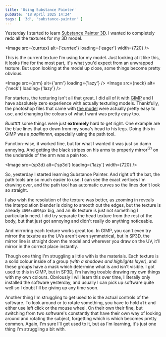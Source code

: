 ```yaml
---
title: 'Using Substance Painter'
pubDate: '18 April 2025 14:24'
tags: [ '3d', 'substance-painter' ]
---
```



Yesterday I started to learn [Substance Painter 3D](https://www.adobe.com/uk/products/substance3d/apps/painter.html).
I wanted to completely redo all the textures for my 3D model.

<Image
  src={currtex} alt={'currtex'}
  loading={'eager'} width={720}
/>

This is the current texture I'm using for my model. Just looking at it like this, it looks fine for the most part, it's what you'd expect from an unwrapped texture.
But upon looking at the model up close, some things become pretty obvious.

<div class='gap'/>

<Image src={arm} alt={'arm'} loading={'lazy'} />
<Image src={neck} alt={'neck'} loading={'lazy'} />

For starters, the texturing isn't all that great. I did all of it with [GIMP](https://gimp.org) and I have absolutely zero experience with actually texturing models. Thankfully, the photoshop files that came with [the model](https://juliawinterpaw.gumroad.com/l/canine) were actually pretty easy to use, and changing the colours of what I want was pretty easy too.

*Buuttttt* some things were just **extremely** hard to get right. One example are the blue lines that go down from my sona's head to his legs. Doing this in GIMP was a *paaiiinnnn*, especially using the path tool.

Function-wise, it worked fine, but for what I wanted it was just so damn annoying. And getting the black stripes on his arms to properly mirror<sup>(?)</sup> on the underside of the arm was a pain too.

<div class='gap'/>

<Image
  src={sp3d} alt={'sp3d'}
  loading={'lazy'} width={720}
/>

So, yesterday I started learning Substance Painter. And right off the bat, the path tools are so much easier to use. I can see the exact vertices I'm drawing over, and the path tool has automatic curves so the lines don't look so straight.

I also wish the resolution of the texture was better, as zooming in reveals the interpolation blender is doing to smooth out the edges, but the texture is already `4096x4096`px big, and an 8k texture is just not something I particularly need. I did try separate the head texture from the rest of the body, but that just got annoying and didn't really do anything noticeable.

And mirroring each texture works great too. In GIMP, you can't even try mirror the texutre as the UVs aren't even symmetrical, but in SP3D, the mirror line is straight down the model and wherever you draw on the UV, it'll mirror in the correct place instantly.

Though one thing I'm struggling a little with is the materials. Each texture is a solid colour inside of a group *(with a shadows and highlights layer)*, and these groups have a mask which determine what is and isn't visible. I got used to this in GIMP, but in SP3D, I'm having trouble drawing my own things with my own colours. Obviously I will learn this over time, I literally only installed the software yesterday, and usually I can pick up software quite well so I doubt I'll be giving up any time soon.

Another thing I'm struggling to get used to is the actual controls of the software. To look around or to rotate something, you have to hold `alt` and either use left click or the mouse wheel. On their own their fine, but switching from two software's constantly that have their own way of looking around and rotating the subject, forgetting which is which becomes pretty common. Again, I'm sure I'll get used to it, but as I'm learning, it's just one thing I'm struggling a bit with.